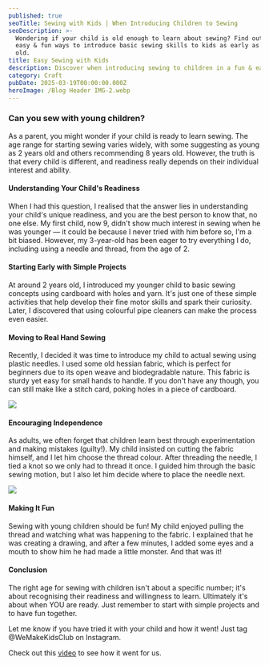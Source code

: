 ```yaml
---
published: true
seoTitle: Sewing with Kids | When Introducing Children to Sewing
seoDescription: >-
  Wondering if your child is old enough to learn about sewing? Find out some
  easy & fun ways to introduce basic sewing skills to kids as early as 2-3 year
  old.
title: Easy Sewing with Kids
description: Discover when introducing sewing to children in a fun & easy way.
category: Craft
pubDate: 2025-03-19T00:00:00.000Z
heroImage: /Blog Header IMG-2.webp
---
```


### Can you sew with young children?

As a parent, you might wonder if your child is ready to learn sewing. The age range for starting sewing varies widely, with some suggesting as young as 2 years old and others recommending 8 years old. However, the truth is that every child is different, and readiness really depends on their individual interest and ability.

#### Understanding Your Child's Readiness

When I had this question, I realised that the answer lies in understanding your child's unique readiness, and you are the best person to know that, no one else. My first child, now 9, didn't show much interest in sewing when he was younger — it could be because I never tried with him before so, I'm a bit biased. However, my 3-year-old has been eager to try everything I do, including using a needle and thread, from the age of 2.

#### Starting Early with Simple Projects

At around 2 years old, I introduced my younger child to basic sewing concepts using cardboard with holes and yarn. It's just one of these simple activities that help develop their fine motor skills and spark their curiosity. Later, I discovered that using colourful pipe cleaners can make the process even easier.

#### Moving to Real Hand Sewing

Recently, I decided it was time to introduce my child to actual sewing using plastic needles. I used some old hessian fabric, which is perfect for beginners due to its open weave and biodegradable nature. This fabric is sturdy yet easy for small hands to handle. If you don't have any though, you can still make like a stitch card, poking holes in a piece of cardboard.

![](/IMG_3431-2.webp)

#### Encouraging Independence

As adults, we often forget that children learn best through experimentation and making mistakes (guilty!). My child insisted on cutting the fabric himself, and I let him choose the thread colour. After threading the needle, I tied a knot so we only had to thread it once. I guided him through the basic sewing motion, but I also let him decide where to place the needle next.

![](/IMG_3614.jpg)

#### Making It Fun

Sewing with young children should be fun! My child enjoyed pulling the thread and watching what was happening to the fabric. I explained that he was creating a drawing, and after a few minutes, I added some eyes and a mouth to show him he had made a little monster. And that was it!

#### Conclusion

The right age for sewing with children isn't about a specific number; it's about recognising their readiness and willingness to learn. Ultimately it's about when YOU are ready. Just remember to start with simple projects and to have fun together.

Let me know if you have tried it with your child and how it went! Just tag @WeMakeKidsClub on Instagram.

Check out this [video](https://www.instagram.com/p/DHBx8httCZi/) to see how it went for us.
